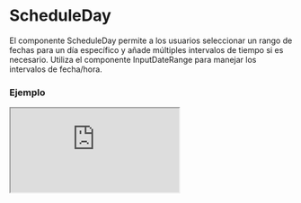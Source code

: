 # ScheduleDay

El componente ScheduleDay permite a los usuarios seleccionar un rango de fechas para un día específico y añade múltiples intervalos de tiempo si es necesario. Utiliza el componente InputDateRange para manejar los intervalos de fecha/hora.


### Ejemplo

<Iframe
  minHeightIframe="30dvh"
  src="https://fenextjs-component-storybook.vercel.app/iframe.html?args=&id=schedule-scheduleday--index&viewMode=story"
/>

### Importación

Para importar el componente ScheduleDay, se puede hacer desde fenextjs

```tsx copy
import { ScheduleDay } from "fenextjs";
```

### Parámetros

| Parámetro    | Tipo                               | Requerido | Default                                              | Descripcion                                                                                |
| ------------ | ---------------------------------- | --------- | ---------------------------------------------------- | ------------------------------------------------------------------------------------------ |
| className    | string                             | no        | ''                                                   | Clase CSS para personalizar el contenedor del componente ScheduleDay.                      |
| defaultValue | ScheduleDayValueType               | no        | [[undefined, undefined]]                             | Valor inicial del campo de entrada, representado como un array de rangos de fechas.        |
| value        | ScheduleDayValueType               | no        | undefined                                            | Valor actual del campo de entrada, usado para el control del componente desde el exterior. |
| onChange     | (v: ScheduleDayValueType) =\> void | no        | N/A                                                  | Función callback para manejar cambios en el valor del campo de entrada.                    |
| ButtonProps  | Omit\<ButtonProps, 'onClick'\>     | no        | \{ children: 'Add Time Range' \}                     | Props para personalizar el botón que añade nuevos intervalos de tiempo.                    |
| propsStart   | InputDateRangeBaseProps            | no        | \{ label: 'Start time', placeholder: 'Start time' \} | Props específicos para el campo de hora de inicio del rango de fecha.                      |
| propsEnd     | InputDateRangeBaseProps            | no        | \{ label: 'Final hour', placeholder: 'Final hour' \} | Props específicos para el campo de hora de fin del rango de fecha.                         |

### Storybook

Para ver el storybook del componente lo puede hacer con este [link](https://fenextjs-component-storybook.vercel.app/?path=/story/schedule-scheduleday--index)

### Usos

- Uso básico del ScheduleDay

```tsx copy
<ScheduleDay onChange={(value) => console.log(value)} />
```

- ScheduleDay con valor predeterminado

```tsx copy
<ScheduleDay defaultValue={[[new Date(2023, 0, 1), new Date(2023, 0, 2)]]} />
```

- ScheduleDay con botón personalizado

```tsx copy
<ScheduleDay
  ButtonProps={{
    children: "Añadir rango de tiempo",
    className: "mi-clase-boton",
  }}
/>
```

